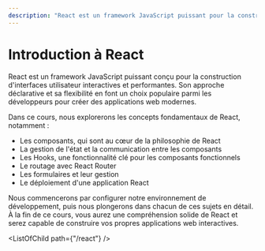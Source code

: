 ```yaml
---
description: "React est un framework JavaScript puissant pour la construction d'interfaces utilisateur. Il offre une approche déclarative pour la création d'applications web interactives, ce qui rend le processus de développement plus efficace et agréable."
---
```


# Introduction à React

React est un framework JavaScript puissant conçu pour la construction d'interfaces utilisateur interactives et performantes. Son approche déclarative et sa flexibilité en font un choix populaire parmi les développeurs pour créer des applications web modernes.

Dans ce cours, nous explorerons les concepts fondamentaux de React, notamment :

- Les composants, qui sont au cœur de la philosophie de React
- La gestion de l'état et la communication entre les composants
- Les Hooks, une fonctionnalité clé pour les composants fonctionnels
- Le routage avec React Router
- Les formulaires et leur gestion
- Le déploiement d'une application React

Nous commencerons par configurer notre environnement de développement, puis nous plongerons dans chacun de ces sujets en détail. À la fin de ce cours, vous aurez une compréhension solide de React et serez capable de construire vos propres applications web interactives.

<ListOfChild path={"/react"} />
